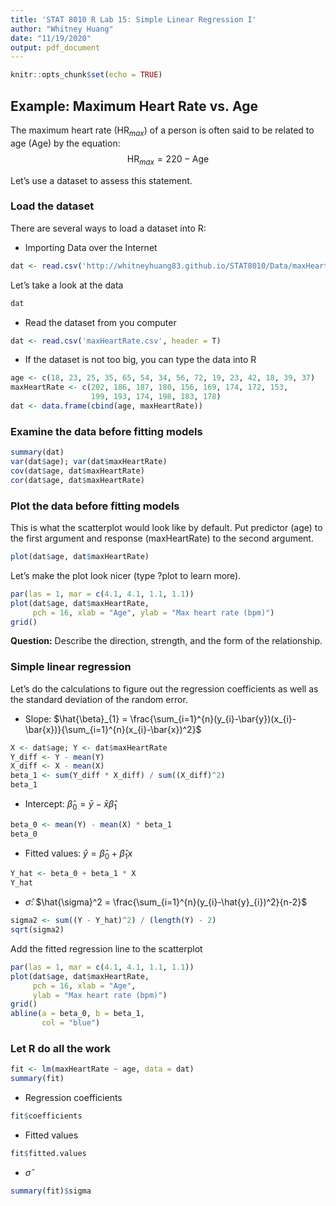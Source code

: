 ```yaml
---
title: 'STAT 8010 R Lab 15: Simple Linear Regression I'
author: "Whitney Huang"
date: "11/19/2020"
output: pdf_document
---
```


```r
knitr::opts_chunk$set(echo = TRUE)
```


## Example: Maximum Heart Rate vs. Age

The maximum heart rate ($\text{HR}_{max}$) of a person is often said to be related to age (Age) by the equation:
$$\text{HR}_{max} = 220 - \text{Age}$$

Let's use a dataset to assess this statement.

### Load the dataset

There are several ways to load a dataset into R:

+ Importing Data over the Internet

```r
dat <- read.csv('http://whitneyhuang83.github.io/STAT8010/Data/maxHeartRate.csv', header = T) 
```

Let's take a look at the data

```r
dat
```

+ Read the dataset from you computer

```r
dat <- read.csv('maxHeartRate.csv', header = T) 
```

+ If the dataset is not too big, you can type the data into R

```r
age <- c(18, 23, 25, 35, 65, 54, 34, 56, 72, 19, 23, 42, 18, 39, 37)
maxHeartRate <- c(202, 186, 187, 180, 156, 169, 174, 172, 153,
                  199, 193, 174, 198, 183, 178)
dat <- data.frame(cbind(age, maxHeartRate))
```

### Examine the data before fitting models

```r
summary(dat)
var(dat$age); var(dat$maxHeartRate)
cov(dat$age, dat$maxHeartRate)
cor(dat$age, dat$maxHeartRate)
```

### Plot the data before fitting models

This is what the scatterplot would look like by default. Put predictor (age) to the first argument and response (maxHeartRate) to the second argument.


```r
plot(dat$age, dat$maxHeartRate)
```

Let's make the plot look nicer (type ?plot to learn more).

```r
par(las = 1, mar = c(4.1, 4.1, 1.1, 1.1))
plot(dat$age, dat$maxHeartRate,
     pch = 16, xlab = "Age", ylab = "Max heart rate (bpm)")
grid()
```

**Question:** Describe the direction, strength, and the form of the relationship.

### Simple linear regression

Let's do the calculations to figure out the regression coefficients as well as the standard deviation of the random error.   

* Slope: $\hat{\beta}_{1} = \frac{\sum_{i=1}^{n}(y_{i}-\bar{y})(x_{i}-\bar{x})}{\sum_{i=1}^{n}(x_{i}-\bar{x})^2}$

```r
X <- dat$age; Y <- dat$maxHeartRate
Y_diff <- Y - mean(Y)
X_diff <- X - mean(X)
beta_1 <- sum(Y_diff * X_diff) / sum((X_diff)^2)
beta_1
```
* Intercept: $\hat{\beta}_{0}= \bar{y}-\bar{x}\hat{\beta}_{1}$

```r
beta_0 <- mean(Y) - mean(X) * beta_1
beta_0
```


* Fitted values: $\hat{y} = \hat{\beta}_{0}+\hat{\beta}_{1}x$
```r
Y_hat <- beta_0 + beta_1 * X
Y_hat
```

* $\hat{\sigma}$: $\hat{\sigma}^2 = \frac{\sum_{i=1}^{n}(y_{i}-\hat{y}_{i})^2}{n-2}$

```r
sigma2 <- sum((Y - Y_hat)^2) / (length(Y) - 2)
sqrt(sigma2)
```

Add the fitted regression line to the scatterplot

```r
par(las = 1, mar = c(4.1, 4.1, 1.1, 1.1))
plot(dat$age, dat$maxHeartRate,
     pch = 16, xlab = "Age",
     ylab = "Max heart rate (bpm)")
grid()
abline(a = beta_0, b = beta_1,
       col = "blue")
```

### Let R do all the work

```r
fit <- lm(maxHeartRate ~ age, data = dat)
summary(fit)
```

* Regression coefficients

```r
fit$coefficients
```

* Fitted values


```r
fit$fitted.values
```

* $\hat{\sigma}$

```r
summary(fit)$sigma
```





